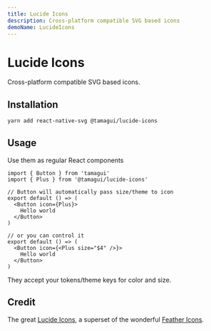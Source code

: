 ```yaml
---
title: Lucide Icons
description: Cross-platform compatible SVG based icons
demoName: LucideIcons
---
```


# Lucide Icons

<Description>Cross-platform compatible SVG based icons.</Description>

<InstallBanner name="@tamagui/lucide-icons" />

<HeroContainer noPad>
  <LucideIconsDemo />
</HeroContainer>

## Installation

```sh
yarn add react-native-svg @tamagui/lucide-icons
```

## Usage

Use them as regular React components

```tsx
import { Button } from 'tamagui'
import { Plus } from '@tamagui/lucide-icons'

// Button will automatically pass size/theme to icon
export default () => (
  <Button icon={Plus}>
    Hello world
  </Button>
)

// or you can control it
export default () => (
  <Button icon={<Plus size="$4" />}>
    Hello world
  </Button>
)
```

They accept your tokens/theme keys for color and size.

## Credit

The great [Lucide Icons](https://lucide.dev/), a superset of the wonderful [Feather Icons](https://feathericons.com/).
